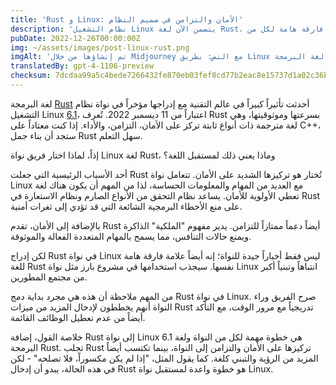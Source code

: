 ```yaml
---
title: 'Rust و Linux: الأمان والتزامن في صميم النظام'
description: 'نظام التشغيل Linux يتضمن الآن لغة Rust، وهي لغة تركز على الاعتمادية والأداء. هذا يمثل علامة فارقة هامة لكل من Rust والنواة.'
pubDate: 2022-12-26T00:00:00Z
img: ~/assets/images/post-linux-rust.png
imgAlt: 'تم إنشاؤها من خلال Midjourney مع النص: بطريق Linux يلعب مع سرطان البحر من لغة البرمجة Rust، القارة القطبية الجنوبية، فن الورق المتعدد الطبقات، ديوراما، صندوق الظل، إضاءة حجمية --v 4'
translatedBy: gpt-4-1106-preview
checksum: 7dcdaa99a5c4bede7266432fe870eb03fef8cd77b2eac8e15737d1a02c36b6ae
---
```


لغة البرمجة [Rust](https://www.rust-lang.org) أحدثت تأثيراً كبيراً في عالم التقنية مع إدراجها مؤخراً في نواة نظام التشغيل Linux [6.1](https://lkml.org/lkml/2022/12/11/206)، اعتباراً من 11 ديسمبر 2022. تُعرف Rust بسرعتها وموثوقيتها، وهي لغة مترجمة ذات أنواع ثابتة تركز على الأمان، التزامن، والأداء. إذا كنت معتاداً على C++، ستجد أن بناء جمل Rust سهل التعلم.

إذاً، لماذا اختار فريق نواة Linux لغة Rust، وماذا يعني ذلك لمستقبل اللغة؟

أحد الأسباب الرئيسية التي جعلت Rust تُختار هو تركيزها الشديد على الأمان. تتعامل نواة Linux مع العديد من المهام والمعلومات الحساسة، لذا من المهم أن يكون هناك لغة تعطي الأولوية للأمان. يساعد نظام التحقق من الأنواع الصارم ونظام الاستعارة في Rust على منع الأخطاء البرمجية الشائعة التي قد تؤدي إلى ثغرات أمنية.

بالإضافة إلى الأمان، تقدم Rust أيضاً دعماً ممتازاً للتزامن. يدير مفهوم "الملكية" الذاكرة ويمنع حالات التنافس، مما يسمح بالمهام المتعددة الفعالة والموثوقة.

لكن إدراج Rust في نواة Linux ليس فقط أخباراً جيدة للنواة؛ إنه أيضاً علامة فارقة هامة للغة Rust نفسها. سيجذب استخدامها في مشروع بارز مثل نواة Linux انتباهاً وتبنياً أكبر من مجتمع المطورين.

من المهم ملاحظة أن هذه هي مجرد بداية دمج Rust في نواة Linux. صرح الفريق وراء النواة أنهم يخططون لإدخال المزيد من ميزات Rust تدريجياً مع مرور الوقت، مع التأكد أيضاً من عدم تعطيل الوظائف القائمة.

خلاصة القول، إضافة Rust إلى نواة Linux 6.1 هي خطوة مهمة لكل من النواة ولغة البرمجة Rust. تجلب Rust تركيزها على الأمان والتزامن إلى النواة، بينما تكتسب أيضاً المزيد من الرؤية والتبني كلغة. كما يقول المثل، "إذا لم يكن مكسوراً، فلا تصلحه" - لكن في هذه الحالة، يبدو أن إدخال Rust هو خطوة واعدة لمستقبل نواة Linux.
